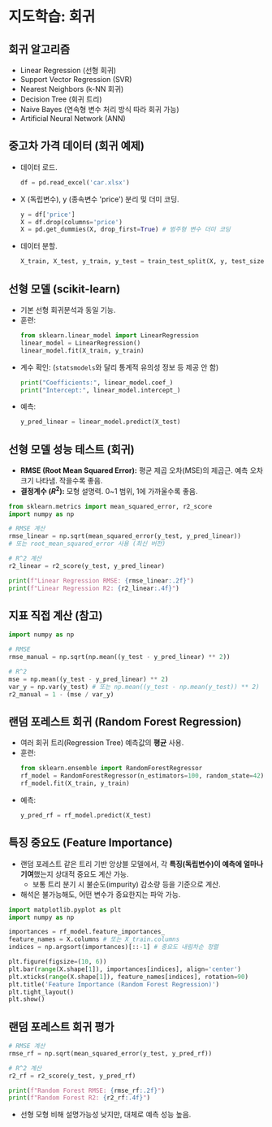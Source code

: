 # 지도학습: 회귀

## 회귀 알고리즘

*   Linear Regression (선형 회귀)
*   Support Vector Regression (SVR)
*   Nearest Neighbors (k-NN 회귀)
*   Decision Tree (회귀 트리)
*   Naive Bayes (연속형 변수 처리 방식 따라 회귀 가능)
*   Artificial Neural Network (ANN)

## 중고차 가격 데이터 (회귀 예제)

*   데이터 로드.
    ```python
    df = pd.read_excel('car.xlsx')
    ```
*   X (독립변수), y (종속변수 'price') 분리 및 더미 코딩.
    ```python
    y = df['price']
    X = df.drop(columns='price')
    X = pd.get_dummies(X, drop_first=True) # 범주형 변수 더미 코딩
    ```
*   데이터 분할.
    ```python
    X_train, X_test, y_train, y_test = train_test_split(X, y, test_size=0.2, random_state=42)
    ```

## 선형 모델 (scikit-learn)

*   기본 선형 회귀분석과 동일 기능.
*   훈련:
    ```python
    from sklearn.linear_model import LinearRegression
    linear_model = LinearRegression()
    linear_model.fit(X_train, y_train)
    ```
*   계수 확인: (`statsmodels`와 달리 통계적 유의성 정보 등 제공 안 함)
    ```python
    print("Coefficients:", linear_model.coef_)
    print("Intercept:", linear_model.intercept_)
    ```
*   예측:
    ```python
    y_pred_linear = linear_model.predict(X_test)
    ```

## 선형 모델 성능 테스트 (회귀)

*   **RMSE (Root Mean Squared Error):** 평균 제곱 오차(MSE)의 제곱근. 예측 오차 크기 나타냄. 작을수록 좋음.
*   **결정계수 ($R^2$):** 모형 설명력. 0~1 범위, 1에 가까울수록 좋음.
```python
from sklearn.metrics import mean_squared_error, r2_score
import numpy as np

# RMSE 계산
rmse_linear = np.sqrt(mean_squared_error(y_test, y_pred_linear))
# 또는 root_mean_squared_error 사용 (최신 버전)

# R^2 계산
r2_linear = r2_score(y_test, y_pred_linear)

print(f"Linear Regression RMSE: {rmse_linear:.2f}")
print(f"Linear Regression R2: {r2_linear:.4f}")
```

## 지표 직접 계산 (참고)

```python
import numpy as np

# RMSE
rmse_manual = np.sqrt(np.mean((y_test - y_pred_linear) ** 2))

# R^2
mse = np.mean((y_test - y_pred_linear) ** 2)
var_y = np.var(y_test) # 또는 np.mean((y_test - np.mean(y_test)) ** 2)
r2_manual = 1 - (mse / var_y)
```

## 랜덤 포레스트 회귀 (Random Forest Regression)

*   여러 회귀 트리(Regression Tree) 예측값의 **평균** 사용.
*   훈련:
    ```python
    from sklearn.ensemble import RandomForestRegressor
    rf_model = RandomForestRegressor(n_estimators=100, random_state=42)
    rf_model.fit(X_train, y_train)
    ```
*   예측:
    ```python
    y_pred_rf = rf_model.predict(X_test)
    ```

## 특징 중요도 (Feature Importance)

*   랜덤 포레스트 같은 트리 기반 앙상블 모델에서, 각 **특징(독립변수)이 예측에 얼마나 기여**했는지 상대적 중요도 계산 가능.
    *   보통 트리 분기 시 불순도(impurity) 감소량 등을 기준으로 계산.
*   해석은 불가능해도, 어떤 변수가 중요한지는 파악 가능.
```python
import matplotlib.pyplot as plt
import numpy as np

importances = rf_model.feature_importances_
feature_names = X.columns # 또는 X_train.columns
indices = np.argsort(importances)[::-1] # 중요도 내림차순 정렬

plt.figure(figsize=(10, 6))
plt.bar(range(X.shape[1]), importances[indices], align='center')
plt.xticks(range(X.shape[1]), feature_names[indices], rotation=90)
plt.title('Feature Importance (Random Forest Regression)')
plt.tight_layout()
plt.show()
```

## 랜덤 포레스트 회귀 평가

```python
# RMSE 계산
rmse_rf = np.sqrt(mean_squared_error(y_test, y_pred_rf))

# R^2 계산
r2_rf = r2_score(y_test, y_pred_rf)

print(f"Random Forest RMSE: {rmse_rf:.2f}")
print(f"Random Forest R2: {r2_rf:.4f}")
```
*   선형 모형 비해 설명가능성 낮지만, 대체로 예측 성능 높음.
